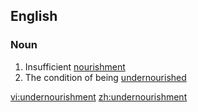 ==English==
===Noun===
{{en-noun|-}}
# Insufficient [[nourishment]]
# The condition of being [[undernourished]]

[[vi:undernourishment]]
[[zh:undernourishment]]
